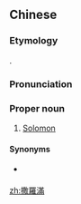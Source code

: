 ==Chinese==
{{zh-forms|s=撒罗满|gloss=-}}

===Etymology===
{{bor|zh|grc|Σολομών}}.

===Pronunciation===
{{zh-pron
|m=Sāluómǎn
|c=saat3 lo4 mun5
|cat=pn
}}

===Proper noun===
{{zh-proper noun}}

# {{lb|zh|Roman Catholicism}} [[Solomon]]

====Synonyms====
* {{qualifier|Protestantism}} {{zh-l|所羅門}}

[[zh:撒羅滿]]